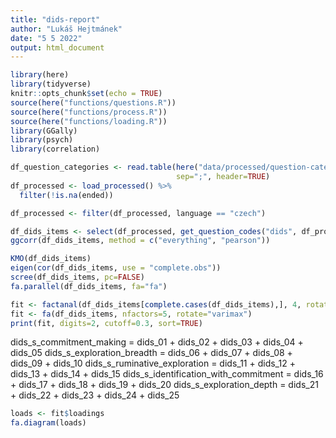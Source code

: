 ```yaml
---
title: "dids-report"
author: "Lukáš Hejtmánek"
date: "5 5 2022"
output: html_document
---
```


```r
library(here)
library(tidyverse)
knitr::opts_chunk$set(echo = TRUE)
source(here("functions/questions.R"))
source(here("functions/process.R"))
source(here("functions/loading.R"))
library(GGally)
library(psych)
library(correlation)
```
```r
df_question_categories <- read.table(here("data/processed/question-categories.csv"),
                                     sep=";", header=TRUE)
df_processed <- load_processed() %>%
  filter(!is.na(ended))

df_processed <- filter(df_processed, language == "czech")
```

```r
df_dids_items <- select(df_processed, get_question_codes("dids", df_processed))
ggcorr(df_dids_items, method = c("everything", "pearson")) 
```

```r
KMO(df_dids_items)
eigen(cor(df_dids_items, use = "complete.obs"))
scree(df_dids_items, pc=FALSE)
fa.parallel(df_dids_items, fa="fa")
```


```r
fit <- factanal(df_dids_items[complete.cases(df_dids_items),], 4, rotation="promax")
fit <- fa(df_dids_items, nfactors=5, rotate="varimax")
print(fit, digits=2, cutoff=0.3, sort=TRUE)
```
dids_s_commitment_making = dids_01 + dids_02 + dids_03 + dids_04 + dids_05
dids_s_exploration_breadth = dids_06 + dids_07 + dids_08 + dids_09 + dids_10
dids_s_ruminative_exploration = dids_11 + dids_12 + dids_13 + dids_14 + dids_15
dids_s_identification_with_commitment = dids_16 + dids_17 + dids_18 + dids_19 + dids_20
dids_s_exploration_depth = dids_21 + dids_22 + dids_23 + dids_24 + dids_25

```r
loads <- fit$loadings
fa.diagram(loads)
```